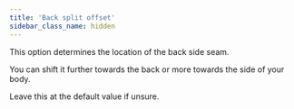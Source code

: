 ```yaml
---
title: 'Back split offset'
sidebar_class_name: hidden
---
```


This option determines the location of the back side seam.

You can shift it further towards the back or more towards the side of your body.

Leave this at the default value if unsure.
